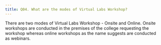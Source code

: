 ```yaml
--- 
title: Q04. What are the modes of Virtual Labs Workshop?
---
```


There are two modes of Virtual Labs Workshop - Onsite and Online.  Onsite workshops are conducted in the premises of the college requesting the workshop whereas online workshops as the name suggests are conducted as webinars.
